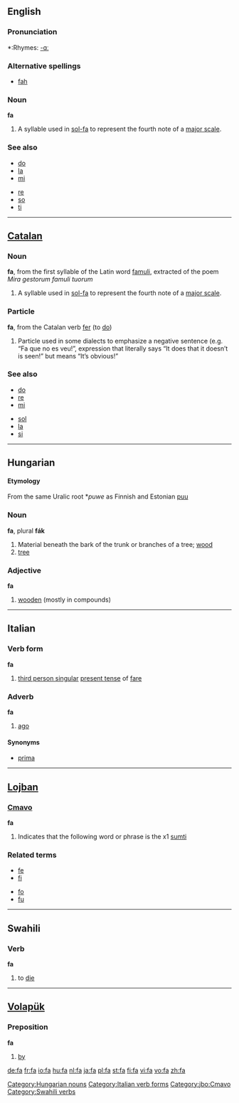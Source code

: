 {{see|fá|fä|få}}
==English==

===Pronunciation===
*:Rhymes: [[Rhymes:English:-ɑː|-ɑː]]

===Alternative spellings===
*[[fah]]

===Noun===
'''fa'''

# {{music}} A syllable used in [[sol-fa]] to represent the fourth note of a [[major scale]].

===See also===
{{top}}
*[[do]]
*[[la]]
*[[mi]]
{{mid}}
*[[re]]
*[[so]]
*[[ti]]
{{bottom}}

----

==[[Catalan]]==

===Noun===
'''fa''', from the first syllable of the Latin word [[famuli]], extracted of the poem ''Mira gestorum famuli tuorum''

# {{music}} A syllable used in [[sol-fa]] to represent the fourth note of a [[major scale]].

===Particle===
'''fa''', from the Catalan verb [[fer]] (to [[do]])

# Particle used in some dialects to emphasize a negative sentence (e.g. “Fa que no es veu!”, expression that literally says “It does that it doesn’t is seen!” but means “It’s obvious!”

===See also===
{{top}}
*[[do]]
*[[re]]
*[[mi]]
{{mid}}
*[[sol]]
*[[la]]
*[[si]]
{{bottom}}

----

==Hungarian==

====Etymology====
From the same Uralic root *''puwe'' as Finnish and Estonian [[puu]]

===Noun===
'''fa''', plural '''fák'''

# Material beneath the bark of the trunk or branches of a tree; [[wood]]
# [[tree]]

[[Category:Hungarian nouns]]

===Adjective===
'''fa'''

# [[wooden]] (mostly in compounds)

----

==Italian==

===Verb form===
'''fa'''

# [[third person singular]] [[present tense]] of [[fare#Italian|fare]]

[[Category:Italian verb forms]]

===Adverb===
'''fa'''

# [[ago]]

====Synonyms====
*[[prima]]

----

==[[Lojban]]==

===[[Cmavo]]===
'''fa'''

# Indicates that the following word or phrase is the x1 [[sumti]]

===Related terms===
{{top}}
*[[fe]]
*[[fi]]
{{mid}}
*[[fo]]
*[[fu]]
{{bottom}}

[[Category:jbo:Cmavo]]

----

==Swahili==

===Verb===
'''fa'''

# to [[die]]

[[Category:Swahili verbs]]

----

==[[Volapük]]==

===Preposition===
'''fa'''

# [[by]] {{italbrac|indicating an agent}}

[[de:fa]]
[[fr:fa]]
[[io:fa]]
[[hu:fa]]
[[nl:fa]]
[[ja:fa]]
[[pl:fa]]
[[st:fa]]
[[fi:fa]]
[[vi:fa]]
[[vo:fa]]
[[zh:fa]]